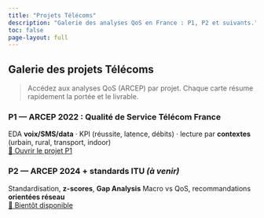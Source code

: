 ```yaml
---
title: "Projets Télécoms"
description: "Galerie des analyses QoS en France : P1, P2 et suivants."
toc: false
page-layout: full
---
```


## Galerie des projets Télécoms

> Accédez aux analyses QoS (ARCEP) par projet. Chaque carte résume rapidement la portée et le livrable.

::: {.cards}
::: {.card}
### P1 — ARCEP 2022 : Qualité de Service Télécom France
EDA **voix/SMS/data** · KPI (réussite, latence, débits) · lecture par **contextes** (urbain, rural, transport, indoor)  
[🚀 Ouvrir le projet P1](p1-arcep-2022.qmd){.btn .btn-primary}
:::

::: {.card}
### P2 — ARCEP 2024 + standards ITU *(à venir)*
Standardisation, **z-scores**, **Gap Analysis** Macro vs QoS, recommandations **orientées réseau**  
[🔧 Bientôt disponible](#){.btn .btn-outline-secondary}
:::
:::
